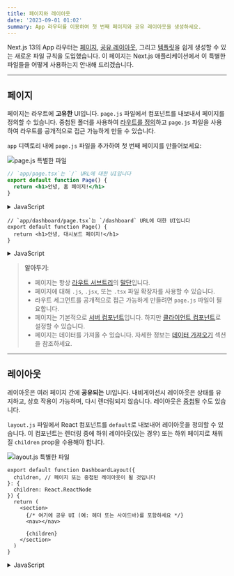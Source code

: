 ```yaml
---
title: 페이지와 레이아웃
date: '2023-09-01 01:02'
summary: App 라우터를 이용하여 첫 번째 페이지와 공유 레이아웃을 생성하세요.
---
```

<TOCInline toc={props.toc} asDisclosure toHeading={3}/>


Next.js 13의 App 라우터는 [페이지](#페이지), [공유 레이아웃](#레이아웃), 그리고 [템플릿](#템플릿)을 쉽게 생성할 수 있는 새로운 파일 규칙을 도입했습니다. 이 페이지는 Next.js 애플리케이션에서 이 특별한 파일들을 어떻게 사용하는지 안내해 드리겠습니다.

---

## 페이지

페이지는 라우트에 **고유한** UI입니다. `page.js` 파일에서 컴포넌트를 내보내서 페이지를 정의할 수 있습니다. 중첩된 폴더를 사용하여 [라우트를 정의](/docs/nextjs/routing/defining-routes)하고 `page.js` 파일을 사용하여 라우트를 공개적으로 접근 가능하게 만들 수 있습니다.

`app` 디렉토리 내에 `page.js` 파일을 추가하여 첫 번째 페이지를 만들어보세요:

![page.js 특별한 파일](https://nextjs.org/_next/image?url=%2Fdocs%2Flight%2Fpage-special-file.png&w=1920&q=75&dpl=dpl_3EQWD49M65DCVzGTYPK2YqHNmCjt)

```jsx filename="app/page.tsx"
// `app/page.tsx`는 `/` URL에 대한 UI입니다
export default function Page() {
  return <h1>안녕, 홈 페이지!</h1>
}
```

<details>
    <summary>JavaScript</summary>
```jsx filename="app/page.js"
// `app/page.js`는 `/` URL에 대한 UI입니다
export default function Page() {
  return <h1>안녕, 홈 페이지!</h1>
}
```
</details>

```tsx filename="app/dashboard/page.tsx"
// `app/dashboard/page.tsx`는 `/dashboard` URL에 대한 UI입니다
export default function Page() {
  return <h1>안녕, 대시보드 페이지!</h1>
}
```

<details>
    <summary>JavaScript</summary>
```jsx filename="app/dashboard/page.js" switcher
// `app/dashboard/page.js`는 `/dashboard` URL에 대한 UI입니다
export default function Page() {
  return <h1>안녕, 대시보드 페이지!</h1>
}
```
</details>


> **알아두기**:
> 
> - 페이지는 항상 [라우트 서브트리](/docs/nextjs/routing#용어)의 [말단](/docs/nextjs/routing#용어)입니다.
> - 페이지에 대해 `.js`, `.jsx`, 또는 `.tsx` 파일 확장자를 사용할 수 있습니다.
> - 라우트 세그먼트를 공개적으로 접근 가능하게 만들려면 `page.js` 파일이 필요합니다.
> - 페이지는 기본적으로 [서버 컴포넌트](/docs/nextjs/rendering/server-components)입니다. 하지만 [클라이언트 컴포넌트](/docs/nextjs/rendering/client-components)로 설정할 수 있습니다.
> - 페이지는 데이터를 가져올 수 있습니다. 자세한 정보는 [데이터 가져오기](/docs/nextjs/data-fetching) 섹션을 참조하세요.


---

## 레이아웃

레이아웃은 여러 페이지 간에 **공유되는** UI입니다. 내비게이션시 레이아웃은 상태를 유지하고, 상호 작용이 가능하며, 다시 렌더링되지 않습니다. 레이아웃은 [중첩](#중첩)될 수도 있습니다.

`layout.js` 파일에서 React 컴포넌트를 `default`로 내보내어 레이아웃을 정의할 수 있습니다. 이 컴포넌트는 렌더링 중에 하위 레이아웃(있는 경우) 또는 하위 페이지로 채워질 `children` prop을 수용해야 합니다.

![layout.js 특별한 파일](https://nextjs.org/_next/image?url=%2Fdocs%2Flight%2Flayout-special-file.png&w=1920&q=75&dpl=dpl_3EQWD49M65DCVzGTYPK2YqHNmCjt)

```tsx filename="app/dashboard/layout.tsx" switcher
export default function DashboardLayout({
  children, // 페이지 또는 중첩된 레이아웃이 될 것입니다
}: {
  children: React.ReactNode
}) {
  return (
    <section>
      {/* 여기에 공유 UI (예: 헤더 또는 사이드바)를 포함하세요 */}
      <nav></nav>

      {children}
    </section>
  )
}
```

<details>
    <summary>JavaScript</summary>
```jsx filename="app/dashboard/layout.js" switcher
export default function DashboardLayout({
  children, // 페이지 또는 중첩된 레이아웃이 될 것입니다
}) {
  return (
    <section>
      {/* 여기에 공유 UI (예: 헤더 또는 사이드바)를 포함하세요 */}
      <nav></nav>

      {children}
    </section>
  )
}
```
</details>


### Root 레이아웃
Root 레이아웃은 `app` 디렉터리의 최상위에서 정의되며 모든 라우트에 적용됩니다. 이 레이아웃을 사용하면 서버에서 반환되는 초기 HTML을 수정할 수 있습니다.

```tsx filename="app/layout.tsx" switcher
export default function RootLayout({
  children,
}: {
  children: React.ReactNode
}) {
  return (
    <html lang="en">
      <body>{children}</body>
    </html>
  )
}
```

<details>
    <summary>JavaScript</summary>
```jsx filename="app/layout.js" switcher
export default function RootLayout({ children }) {
  return (
    <html lang="en">
      <body>{children}</body>
    </html>
  )
}
```
</details>


> **알아두기**:
> 
> - `app` 디렉터리에는 루트 레이아웃이 **반드시** 포함되어야 합니다.
> - 루트 레이아웃은 Next.js가 자동으로 생성하지 않기 때문에 `<html>` 및 `<body>` 태그를 정의해야 합니다.
> - `<head>` HTML 요소를 관리하기 위해, 예를 들면 `<title>` 요소 등, [내장 SEO 지원](/docs/nextjs/optimizing/metadata)을 사용할 수 있습니다.
> - [라우트 그룹](/docs/nextjs/routing/route-groups)을 사용하여 여러 루트 레이아웃을 만들 수 있습니다. [여기에서 예시를 확인하세요](/docs/nextjs/routing/route-groups#다양한-루트-레이아웃-생성하기).
> - 루트 레이아웃은 기본적으로 [서버 컴포넌트](/docs/nextjs/rendering/server-components)이며 [클라이언트 컴포넌트](/docs/nextjs/rendering/client-components)로 설정될 **수 없습니다**.
> 
> **`pages` 디렉터리에서 이동:** 루트 레이아웃은 `_app.js` 및 `_document.js` 파일을 대체합니다. [마이그레이션 가이드](/docs/nextjs/upgrading/app-router-migration#_documentjs-및-_appjs-마이그레이션)를 확인하세요.


### 레이아웃 중첩하기

폴더 내에 정의된 레이아웃(예: `app/dashboard/layout.js`)은 특정 라우트 세그먼트(예: `acme.com/dashboard`)에 적용되며 해당 세그먼트가 활성화될 때 렌더링됩니다. 기본적으로 파일 계층 구조의 레이아웃은 **중첩**되어 있으며, 그것은 `children` prop을 통해 자식 레이아웃을 감싼다는 것을 의미합니다.

![중첩된 레이아웃](https://nextjs.org/_next/image?url=%2Fdocs%2Flight%2Fnested-layout.png&w=1920&q=75&dpl=dpl_3EQWD49M65DCVzGTYPK2YqHNmCjt)

```tsx filename="app/dashboard/layout.tsx" switcher
export default function DashboardLayout({
  children,
}: {
  children: React.ReactNode
}) {
  return <section>{children}</section>
}
```

<details>
    <summary>JavaScript</summary>
```jsx filename="app/dashboard/layout.js" switcher
export default function DashboardLayout({ children }) {
  return <section>{children}</section>
}
```
</details>


> **알아두기**:
> - `<html>` 및 `<body>` 태그는 오직 루트 레이아웃에만 포함될 수 있습니다.


위의 두 레이아웃을 결합하면, 루트 레이아웃(`app/layout.js`)은 대시보드 레이아웃(`app/dashboard/layout.js`)을 감싸게 되며, 대시보드 레이아웃은 `app/dashboard/*` 내의 라우트 세그먼트를 감싸게 됩니다.

두 레이아웃은 다음과 같이 중첩됩니다:

![중첩된 레이아웃들](https://nextjs.org/_next/image?url=%2Fdocs%2Flight%2Fnested-layouts-ui.png&w=1920&q=75&dpl=dpl_3EQWD49M65DCVzGTYPK2YqHNmCjt)

[Route Groups](/docs/nextjs/routing/route-groups)를 사용하여 특정 라우트 세그먼트를 공유 레이아웃에 포함시키거나 배제할 수 있습니다.

---

## 템플릿

템플릿은 각 자식 레이아웃이나 페이지를 감싸는 레이아웃과 유사합니다. 라우트 간에 지속되고 상태를 유지하는 레이아웃과 달리 템플릿은 네비게이션마다 각각의 자식에 대해 새로운 인스턴스를 생성합니다. 이는 사용자가 같은 템플릿을 공유하는 라우트 사이를 이동할 때 컴포넌트의 새 인스턴스가 마운트되고, DOM 요소가 재생성되며, 상태는 **보존되지 않으며**, 효과가 재동기화된다는 것을 의미합니다.

특정한 동작이 필요한 경우가 있을 수 있으며, 이런 경우 템플릿이 레이아웃보다 더 적합한 옵션이 될 수 있습니다. 예를 들면:

- `useEffect` (예: 페이지 뷰 기록) 및 `useState` (예: 페이지별 피드백 양식)에 의존하는 기능.
- 기본 프레임워크 동작을 변경하기 위해. 예로, 레이아웃 내의 Suspense 경계는 페이지 전환시가 아닌 레이아웃이 처음 로드될 때만 fallback을 표시합니다. 그러나 템플릿의 경우, 각 네비게이션마다 fallback이 표시됩니다.

템플릿은 `template.js` 파일에서 기본 React 컴포넌트를 내보내는 것으로 정의될 수 있습니다. 컴포넌트는 `children` prop을 받아야 합니다.

![template.js 특별한 파일](https://nextjs.org/_next/image?url=%2Fdocs%2Flight%2Ftemplate-special-file.png&w=1920&q=75&dpl=dpl_3EQWD49M65DCVzGTYPK2YqHNmCjt)

```tsx filename="app/template.tsx" switcher
export default function Template({ children
}: { 
    children: React.ReactNode 
}) {
  return <div>{children}</div>
}
```
<details>
    <summary>JavaScript</summary>
```jsx filename="app/template.js" switcher
export default function Template({ children }) {
  return <div>{children}</div>
}
```
</details>

중첩 측면에서, `template.js`는 레이아웃과 그 자식 사이에서 렌더링됩니다. 여기에 간략한 출력이 있습니다:

```jsx filename="Output"
<Layout>
  {/* 템플릿에는 고유한 키가 주어집니다. */}
  <Template key={routeParam}>{children}</Template>
</Layout>
```
---

## `<head>` 수정하기

`app` 디렉터리에서는 [내장 SEO 지원](/docs/nextjs/optimizing/metadata)을 사용하여 `title` 및 `meta`와 같은 `<head>` HTML 요소를 수정할 수 있습니다.

메타데이터는 [`layout.js`](https://nextjs.org/docs/app/api-reference/file-conventions/layout) 또는 [`page.js`](https://nextjs.org/docs/app/api-reference/file-conventions/page) 파일에서 [`metadata` 객체](https://nextjs.org/docs/app/api-reference/functions/generate-metadata#the-metadata-object)나 [`generateMetadata` 함수](https://nextjs.org/docs/app/api-reference/functions/generate-metadata#generatemetadata-function)를 내보내는 것으로 정의될 수 있습니다.

```tsx filename="app/page.tsx" switcher
import { Metadata } from 'next'

export const metadata: Metadata = {
  title: 'Next.js',
}

export default function Page() {
  return '...'
}
```

<details>
    <summary>JavaScript</summary>
```jsx filename="app/page.js" switcher
export const metadata = {
  title: 'Next.js',
}

export default function Page() {
  return '...'
}
```
</details>

> **알아두기**: 루트 레이아웃에 수동으로 `<head>` 태그를 추가해서는 **안 됩니다**. 대신 [Metadata API](https://nextjs.org/docs/app/api-reference/functions/generate-metadata)를 사용해야 하며, 이 API는 스트리밍 및 `<head>` 요소 중복 제거와 같은 고급 요구사항을 자동으로 처리합니다.

[API 참조에서 사용 가능한 메타데이터 옵션에 대해 자세히 알아보세요.](https://nextjs.org/docs/app/api-reference/functions/generate-metadata)